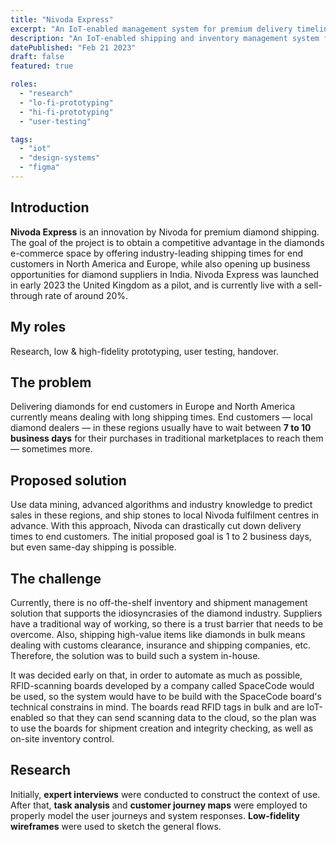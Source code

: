 ```yaml
---
title: "Nivoda Express"
excerpt: "An IoT-enabled management system for premium delivery timelines."
description: "An IoT-enabled shipping and inventory management system for premium delivery timelines."
datePublished: "Feb 21 2023"
draft: false
featured: true

roles:
  - "research"
  - "lo-fi-prototyping"
  - "hi-fi-prototyping"
  - "user-testing"

tags:
  - "iot"
  - "design-systems"
  - "figma"
---
```


## Introduction

**Nivoda Express** is an innovation by Nivoda for premium diamond shipping. The goal of the project is to obtain a competitive advantage in the diamonds e-commerce space by offering industry-leading shipping times for end customers in North America and Europe, while also opening up business opportunities for diamond suppliers in India. Nivoda Express was launched in early 2023 the United Kingdom as a pilot, and is currently live with a sell-through rate of around 20%.

## My roles

Research, low & high-fidelity prototyping, user testing, handover.

## The problem

Delivering diamonds for end customers in Europe and North America currently means dealing with long shipping times. End customers — local diamond dealers — in these regions usually have to wait between **7 to 10 business days** for their purchases in traditional marketplaces to reach them — sometimes more.

## Proposed solution

Use data mining, advanced algorithms and industry knowledge to predict sales in these regions, and ship stones to local Nivoda fulfilment centres in advance. With this approach, Nivoda can drastically cut down delivery times to end customers. The initial proposed goal is 1 to 2 business days, but even same-day shipping is possible.

## The challenge

Currently, there is no off-the-shelf inventory and shipment management solution that supports the idiosyncrasies of the diamond industry. Suppliers have a traditional way of working, so there is a trust barrier that needs to be overcome. Also, shipping high-value items like diamonds in bulk means dealing with customs clearance, insurance and shipping companies, etc. Therefore, the solution was to build such a system in-house.

It was decided early on that, in order to automate as much as possible, RFID-scanning boards developed by a company called SpaceCode would be used, so the system would have to be build with the SpaceCode board's technical constrains in mind. The boards read RFID tags in bulk and are IoT-enabled so that they can send scanning data to the cloud, so the plan was to use the boards for shipment creation and integrity checking, as well as on-site inventory control.

## Research

Initially, **expert interviews** were conducted to construct the context of use. After that, **task analysis** and **customer journey maps** were employed to properly model the user journeys and system responses. **Low-fidelity wireframes** were used to sketch the general flows.

